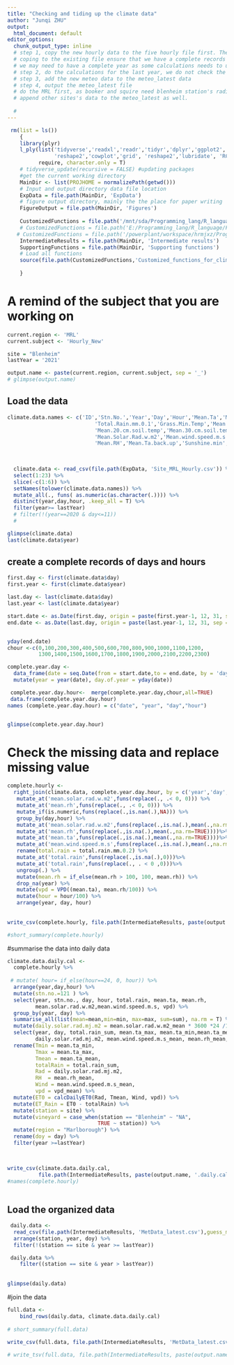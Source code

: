 ```yaml
---
title: "Checking and tiding up the climate data"
author: "Junqi ZHU"
output:
  html_document: default
editor_options: 
  chunk_output_type: inline
  # step 1, copy the new hourly data to the five hourly file first. The existing file contains more data than the file directly copied from Rob each time
  # coping to the existing file ensure that we have a complete records of the meteo data
  # we may need to have a complete year as some calculations needs to update the step, like in the groimp model
  # step 2, do the calculations for the last year, we do not check the dates, just replace the whole year's data
  # step 3, add the new meteo data to the meteo_latest data
  # step 4, output the meteo_latest file
  # do the MRL first, as booker and squire need blenheim station's radiation, 
  # append other sites's data to the meteo_latest as well.
  
  #
---
```


```r
 rm(list = ls())
    {
    library(plyr)
    l_ply(list('tidyverse','readxl','readr','tidyr','dplyr','ggplot2','broom','ggthemes','plotly','purrr',
               'reshape2','cowplot','grid', 'reshape2','lubridate', 'RColorBrewer', 'datacheck'), 
          require, character.only = T)
    # tidyverse_update(recursive = FALSE) #updating packages
    #get the current working directory
    MainDir <- list(PROJHOME = normalizePath(getwd()))
    # Input and output directory data file location
    ExpData = file.path(MainDir, 'ExpData')
    # figure output directory, mainly the the place for paper writing 
    FigureOutput = file.path(MainDir, 'Figures')
    
    CustomizedFunctions = file.path('/mnt/sda/Programming_lang/R_language/Function_library/')
    # CustomizedFunctions = file.path('E:/Programming_lang/R_language/Function_library/')
   # CustomizedFunctions = file.path('/powerplant/workspace/hrmjxz/Programming_lang/R_language/Function_library/')
    IntermediateResults = file.path(MainDir, 'Intermediate results')  
    SupportingFunctions = file.path(MainDir, 'Supporting functions')
    # Load all functions
    source(file.path(CustomizedFunctions,'Customized_functions_for_climate.R'))
    
    } 
```

# A remind of the subject that you are working on
```r
current.region <- 'MRL'
current.subject <- 'Hourly_New'

site = "Blenheim"
lastYear = '2021'

output.name <- paste(current.region, current.subject, sep = '_')
# glimpse(output.name)
```

## Load the data
```r
climate.data.names <- c('ID','Stn.No.','Year','Day','Hour','Mean.Ta','Mean.wet.bulb.',	'Mean.leaf.Wet',
                            'Total.Rain.mm.0.1','Grass.Min.Temp','Mean.10.cm.soil.temp',
                            'Mean.20.cm.soil.temp','Mean.30.cm.soil.temp','Mean.100.cm.soil.temp',
                            'Mean.Solar.Rad.w.m2','Mean.wind.speed.m.s', 'Mean.wind.direction.N','Total.Rain.mm.0.2',
                            'Mean.RH','Mean.Ta.back.up','Sunshine.min', 'Soil.Moisture','Penman.ET')
    
    

  climate.data <- read_csv(file.path(ExpData, 'Site_MRL_Hourly.csv')) %>% 
  select(1:23) %>% 
  slice(-c(1:6)) %>% 
  setNames(tolower(climate.data.names)) %>% 
  mutate_all(., funs( as.numeric(as.character(.)))) %>% 
  distinct(year,day,hour, .keep_all = T) %>% 
  filter(year>= lastYear) 
  # filter(!(year==2020 & day<=11))
  #   

glimpse(climate.data)
last(climate.data$year)

```

## create a complete records of days and hours

```r

first.day <- first(climate.data$day)
first.year <- first(climate.data$year)

last.day <- last(climate.data$day)
last.year <- last(climate.data$year)

start.date <- as.Date(first.day, origin = paste(first.year-1, 12, 31, sep = '-'))
end.date <- as.Date(last.day, origin = paste(last.year-1, 12, 31, sep = '-'))


yday(end.date)
chour <-c(0,100,200,300,400,500,600,700,800,900,1000,1100,1200,
          1300,1400,1500,1600,1700,1800,1900,2000,2100,2200,2300)

complete.year.day <- 
  data_frame(date = seq.Date(from = start.date,to = end.date, by = 'day')) %>% 
  mutate(year = year(date), day.of.year = yday(date)) 

 complete.year.day.hour<-  merge(complete.year.day,chour,all=TRUE)
 data.frame(complete.year.day.hour)
names (complete.year.day.hour) = c("date", "year", "day","hour")


glimpse(complete.year.day.hour)

```

# Check the missing data and replace missing value

```r

complete.hourly <- 
  right_join(climate.data, complete.year.day.hour, by = c('year','day', 'hour')) %>% 
   mutate_at('mean.solar.rad.w.m2',funs(replace(., .< 0, 0))) %>% 
   mutate_at('mean.rh',funs(replace(., .< 0, 0))) %>% 
   mutate_if(is.numeric,funs(replace(.,is.nan(.),NA))) %>% 
   group_by(day,hour) %>%
   mutate_at('mean.solar.rad.w.m2',funs(replace(.,is.na(.),mean(.,na.rm=TRUE))))%>%
   mutate_at('mean.rh',funs(replace(.,is.na(.),mean(.,na.rm=TRUE))))%>%
   mutate_at('mean.ta',funs(replace(.,is.na(.),mean(.,na.rm=TRUE))))%>%
   mutate_at('mean.wind.speed.m.s',funs(replace(.,is.na(.),mean(.,na.rm=TRUE))))%>%
   rename(total.rain = total.rain.mm.0.2) %>% 
   mutate_at('total.rain',funs(replace(.,is.na(.),0)))%>%
   mutate_at('total.rain',funs(replace(., . < 0 ,0)))%>%
   ungroup(.) %>% 
   mutate(mean.rh = if_else(mean.rh > 100, 100, mean.rh)) %>% 
   drop_na(year) %>% 
   mutate(vpd = VPD((mean.ta), mean.rh/100)) %>% 
   mutate(hour = hour/100) %>% 
   arrange(year, day, hour)
  
    
write_csv(complete.hourly, file.path(IntermediateResults, paste(output.name, '.csv',sep = '')))

#short_summary(complete.hourly)  

```

#summarise the data into daily data
```r

climate.data.daily.cal <- 
  complete.hourly %>% 
  
 # mutate( hour= if_else(hour==24, 0, hour)) %>% 
  arrange(year,day,hour) %>% 
  mutate(stn.no.=121 ) %>% 
  select(year, stn.no., day, hour, total.rain, mean.ta, mean.rh, 
         mean.solar.rad.w.m2,mean.wind.speed.m.s, vpd) %>% 
  group_by(year, day) %>% 
  summarise_all(list(mean=mean,min=min, max=max, sum=sum), na.rm = T) %>% 
  mutate(daily.solar.rad.mj.m2 = mean.solar.rad.w.m2_mean * 3600 *24 /1e6 ) %>%
  select(year, day, total.rain_sum, mean.ta_max, mean.ta_min,mean.ta_mean,
         daily.solar.rad.mj.m2, mean.wind.speed.m.s_mean, mean.rh_mean, vpd_mean) %>% 
  rename(Tmin = mean.ta_min, 
         Tmax = mean.ta_max,
         Tmean = mean.ta_mean,
         totalRain = total.rain_sum,
         Rad = daily.solar.rad.mj.m2, 
         RH  = mean.rh_mean,
         Wind = mean.wind.speed.m.s_mean,
         vpd = vpd_mean) %>% 
  mutate(ET0 = calcDailyET0(Rad, Tmean, Wind, vpd)) %>% 
  mutate(ET_Rain = ET0 - totalRain) %>% 
  mutate(station = site) %>% 
  mutate(vineyard = case_when(station == "Blenheim" ~ "NA",
                             TRUE ~ station)) %>% 
  mutate(region = "Marlborough") %>% 
  rename(doy = day) %>% 
  filter(year >=lastYear)

 

write_csv(climate.data.daily.cal, 
          file.path(IntermediateResults, paste(output.name, '.daily.cal.csv',sep = '')))
#names(complete.hourly)
  
```


## Load the organized data
```r

 daily.data <- 
  read_csv(file.path(IntermediateResults, 'MetData_latest.csv'),guess_max = 1000) %>% 
  arrange(station, year, doy) %>% 
  filter(!(station == site & year >= lastYear))

 daily.data %>% 
    filter((station == site & year > lastYear))
   
 
glimpse(daily.data)

```

#join the data
```r

full.data <- 
    bind_rows(daily.data, climate.data.daily.cal) 
 
# short_summary(full.data)
 
write_csv(full.data, file.path(IntermediateResults, 'MetData_latest.csv'))

# write_tsv(full.data, file.path(IntermediateResults, paste(output.name, "met", sep = '.')))

```

